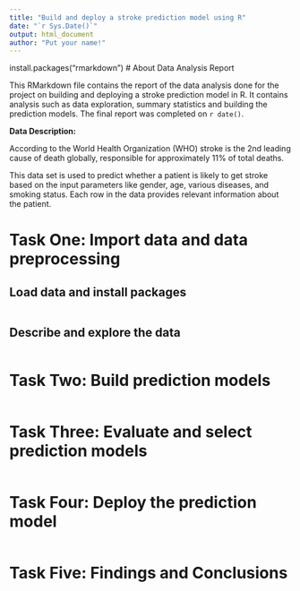 ```yaml
---
title: "Build and deploy a stroke prediction model using R"
date: "`r Sys.Date()`"
output: html_document
author: "Put your name!"
---
```

install.packages("rmarkdown")
# About Data Analysis Report

This RMarkdown file contains the report of the data analysis done for the project on building and deploying a stroke prediction model in R. It contains analysis such as data exploration, summary statistics and building the prediction models. The final report was completed on `r date()`. 

**Data Description:**

According to the World Health Organization (WHO) stroke is the 2nd leading cause of death globally, responsible for approximately 11% of total deaths.

This data set is used to predict whether a patient is likely to get stroke based on the input parameters like gender, age, various diseases, and smoking status. Each row in the data provides relevant information about the patient.


# Task One: Import data and data preprocessing

## Load data and install packages

```r

```


## Describe and explore the data

```r

```



# Task Two: Build prediction models

```r

```




# Task Three: Evaluate and select prediction models

```r

```



# Task Four: Deploy the prediction model

```r

```




# Task Five: Findings and Conclusions
































